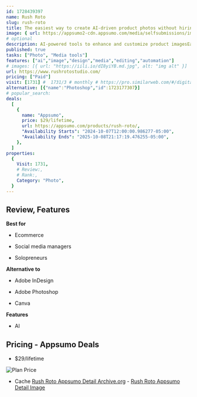 ```yaml
---
id: 1728439397
name: Rush Roto
slug: rush-roto
title: The easiest way to create AI-driven product photos without hiring a photographer
image: { url: https://appsumo2-cdn.appsumo.com/media/selfsubmissions/images/4e0ce310-1a57-4670-864b-b8b683d0476d.png?width=432&height=243&aspect_ratio=16:9 }
# optional
description: AI-powered tools to enhance and customize product imagesEasily create studio-quality images without needing photography skills
published: true
tasks: ["Photo", "Media tools"]
features: ["ai","image","design","media","editing","automation"]
# images: [{ url: "https://iili.io/dI8yiYB.md.jpg", alt: "img alt" }]
url: https://www.rushrotostudio.com/
pricing: ["Paid"]
visit: [1731] #  1731/3 # monthly # https://pro.similarweb.com/#/digitalsuite/websiteanalysis/home
alternative: [{"name":"Photoshop","id":1723177307}]
# popular_search:
deals:
  [
    {
      name: "Appsumo",
      price: $29/lifetime,
      url: https://appsumo.com/products/rush-roto/,
      "Availability Starts": "2024-10-07T12:00:00.986277-05:00",
      "Availability Ends": "2025-10-08T21:17:19.476255-05:00",
    },
  ]
properties:
  {
    Visit: 1731,
    # Review:,
    # Rank:,
    Category: "Photo",
  }
---
```


## Review, Features

 

**Best for**

- Ecommerce

- Social media managers

- Solopreneurs

**Alternative to**

- Adobe InDesign

- Adobe Photoshop

- Canva

**Features**

- AI

## Pricing - Appsumo Deals

- $29/lifetime

<Img src="https://iili.io/dyAfm0u.png" alt="Plan Price" />

- Cache [Rush Roto Appsumo Detail Archive.org](https://web.archive.org/web/*/https://appsumo.com/products/rush-roto/) - [Rush Roto Appsumo Detail Image](https://iili.io/dyAqkkx.png)
